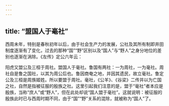 ```yaml
---
---
---
```

title: “盟国人于毫社”
---



西周未年，特别是春秋初年以后，由于社会生产力的发展，公社及其所有制即井田制度逐渐有了变化，过去的那种“国”“野”区别以及“国人”与“野人”之身分地位的差别也逐渐在涡除。《左传》定公六年云：

阳虎又盟公及三桓于周社。盟国人于毫社。鲁国有两社：一为周社，一为毫社。周社自是鲁之国社，以其为周公后也。鲁因商奄之地，并因其遗民，故立毫社。鲁定公及三桓是周族姬姓。所以要盟于周社。毫社，《公羊》、《谷梁》二传并以为亡国之社，自然是指被征服的殷族之社。这里引起我们注意的是，盟于“毫社”者本应是殷族，当称“庶人”或“野人”，但在此处却说“国人盟于毫社”。这就说明：被征服的殷族此时已与西周时期不同，由于“国”“野”关系的混除，就被称为“国人”了。